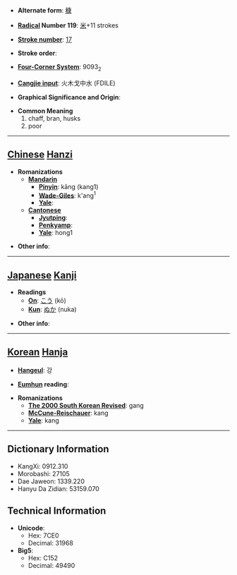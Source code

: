 * '''Alternate form''': [[穅]]

* '''[[Wiktionary:Chinese radical index| Radical]] Number 119''': [[Wiktionary:Chinese radical index 米|米]]+11 strokes

* '''[[Wiktionary:Chinese total strokes index|Stroke number]]''': [[Wiktionary:Chinese total strokes index 17|17]]

* '''Stroke order''': 

* '''[[Wiktionary:Chinese four corner index|Four-Corner System]]''': 9093<sub>2</sub>

* '''[[Wiktionary:Chinese Cangjie index|Cangjie input]]''': 火木戈中水 (FDILE)

* '''Graphical Significance and Origin''': 

* '''Common Meaning'''
*#chaff, bran, husks
*# poor


----

== [[Chinese]] [[Hanzi]] ==

* '''Romanizations'''
** '''[[Mandarin]]'''
*** '''[[Pinyin]]''': kāng (kang1)
*** '''[[Wade-Giles]]''': k'ang<sup>1</sup>
*** '''[[Yale]]''': 
** '''[[Cantonese]]'''
*** '''[[Jyutping]]''':
*** '''[[Penkyamp]]''': 
*** '''[[Yale]]''': hong1

* '''Other info''': 

----

== [[Japanese]] [[Kanji]] ==

* '''Readings'''
** '''[[On]]''': [[こう]] (kō)
** '''[[Kun]]''': [[ぬか]] (nuka)

* '''Other info''':  

----

== [[Korean]] [[Hanja]] ==

* '''[[Hangeul]]''': 강

* '''[[Eumhun]] reading''': 

* '''Romanizations'''
** '''[[The 2000 South Korean Revised Romanization|The 2000 South Korean Revised]]''': gang
** '''[[McCune-Reischauer]]''': kang
** '''[[Yale]]''': kang

----

== Dictionary Information ==

* KangXi: 0912.310
* Morobashi: 27105
* Dae Jaweon: 1339.220
* Hanyu Da Zidian: 53159.070

== Technical Information ==

* '''Unicode''':
** Hex: 7CE0
** Decimal: 31968
* '''Big5''':
** Hex: C152
** Decimal: 49490